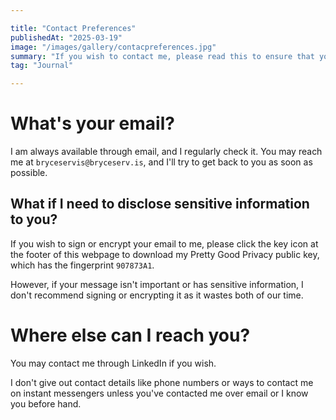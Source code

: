 ```yaml
---

title: "Contact Preferences"
publishedAt: "2025-03-19"
image: "/images/gallery/contacpreferences.jpg"
summary: "If you wish to contact me, please read this to ensure that you are able to communicate effectively with me."
tag: "Journal"

---
```


# What's your email?
I am always available through email, and I regularly check it. You may reach me at ```bryceservis@bryceserv.is```, and I'll try to get back to you as soon as possible.

## What if I need to disclose sensitive information to you?
If you wish to sign or encrypt your email to me, please click the key icon at the footer of this webpage to download my Pretty Good Privacy public key, which has the fingerprint ```907873A1```.

However, if your message isn't important or has sensitive information, I don't recommend signing or encrypting it as it wastes both of our time.

# Where else can I reach you?
You may contact me through LinkedIn if you wish.

I don't give out contact details like phone numbers or ways to contact me on instant messengers unless you've contacted me over email or I know you before hand.